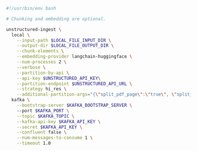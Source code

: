 ```bash CLI
#!/usr/bin/env bash

# Chunking and embedding are optional.

unstructured-ingest \
  local \
    --input-path $LOCAL_FILE_INPUT_DIR \
    --output-dir $LOCAL_FILE_OUTPUT_DIR \
    --chunk-elements \
    --embedding-provider langchain-huggingface \
    --num-processes 2 \
    --verbose \
    --partition-by-api \
    --api-key $UNSTRUCTURED_API_KEY\
    --partition-endpoint $UNSTRUCTURED_API_URL \
    --strategy hi_res \
    --additional-partition-args="{\"split_pdf_page\":\"true\", \"split_pdf_allow_failed\":\"true\", \"split_pdf_concurrency_level\": 15}" \
  kafka \
    --bootstrap-server $KAFKA_BOOTSTRAP_SERVER \ 
    --port $KAFKA_PORT \
    --topic $KAFKA_TOPIC \
    --kafka-api-key $KAFKA_API_KEY \
    --secret $KAFKA_API_KEY \
    --confluent false \
    --num-messages-to-consume 1 \
    --timeout 1.0
```